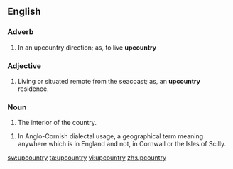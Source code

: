 ==English==

===Adverb===
{{infl|en|adverb}}

# {{colloquial}} In an upcountry direction; as, to live '''upcountry'''

===Adjective===
{{infl|en|adjective}}

# {{colloquial}} Living or situated remote from the seacoast; as, an '''upcountry''' residence.

===Noun===
{{infl|en|noun}}

# {{colloquial}} The interior of the country.

# In Anglo-Cornish dialectal usage, a geographical term meaning anywhere which is in England and not, in Cornwall or the Isles of Scilly.


[[sw:upcountry]]
[[ta:upcountry]]
[[vi:upcountry]]
[[zh:upcountry]]